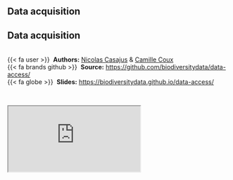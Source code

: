 ## Data acquisition {.unnumbered}


::: {.callout-note icon=true appearance="simple"}
## Data acquisition

<br />
{{< fa user >}} &nbsp;**Authors:** [Nicolas Casajus](https://nicolascasajus.fr) & [Camille Coux](https://www.fondationbiodiversite.fr/en/membre/camille-coux/)<br/>
{{< fa brands github >}} &nbsp;**Source:** <https://github.com/biodiversitydata/data-access/><br/>
{{< fa globe >}} &nbsp;**Slides:** <https://biodiversitydata.github.io/data-access/>
:::


<br />

<div class="container">
  <iframe class="responsive-iframe" src="https://biodiversitydata.github.io/data-access"></iframe>
</div>

